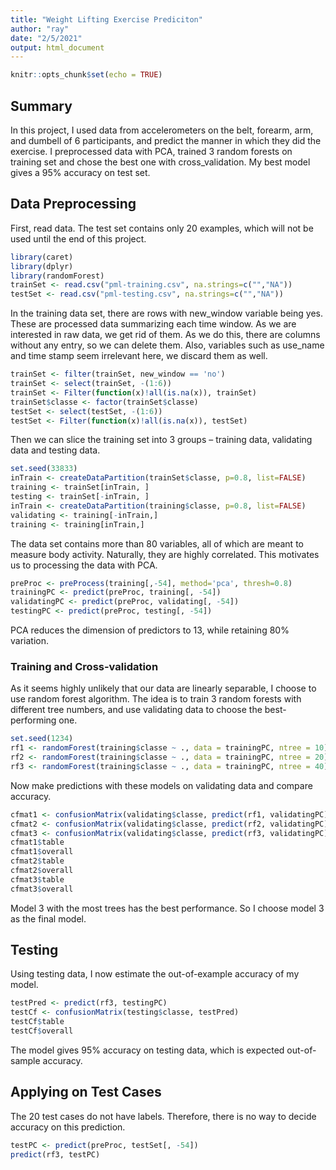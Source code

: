 ```yaml
---
title: "Weight Lifting Exercise Prediciton"
author: "ray"
date: "2/5/2021"
output: html_document
---
```


```r
knitr::opts_chunk$set(echo = TRUE)
```

## Summary

In this project, I used data from accelerometers on the belt, forearm, arm, and dumbell of 6 participants, and predict the manner in which they did the exercise. I preprocessed data with PCA, trained 3 random forests on training set and chose the best one with cross_validation. My best model gives a 95% accuracy on test set.

## Data Preprocessing

First, read data. The test set contains only 20 examples, which will not be used until the end of this project.

```r
library(caret)
library(dplyr)
library(randomForest)
trainSet <- read.csv("pml-training.csv", na.strings=c("","NA"))
testSet <- read.csv("pml-testing.csv", na.strings=c("","NA"))
```

In the training data set, there are rows with new_window variable being yes. These are processed data summarizing each time window. As we are interested in raw data, we get rid of them. As we do this, there are columns without any entry, so we can delete them. Also, variables such as use_name and time stamp seem irrelevant here, we discard them as well.

```r
trainSet <- filter(trainSet, new_window == 'no')
trainSet <- select(trainSet, -(1:6))
trainSet <- Filter(function(x)!all(is.na(x)), trainSet)
trainSet$classe <- factor(trainSet$classe)
testSet <- select(testSet, -(1:6))
testSet <- Filter(function(x)!all(is.na(x)), testSet)
```

Then we can slice the training set into 3 groups -- training data, validating data and testing data.

```r
set.seed(33833)
inTrain <- createDataPartition(trainSet$classe, p=0.8, list=FALSE)
training <- trainSet[inTrain, ]
testing <- trainSet[-inTrain, ]
inTrain <- createDataPartition(training$classe, p=0.8, list=FALSE)
validating <- training[-inTrain,]
training <- training[inTrain,]
```

The data set contains more than 80 variables, all of which are meant to measure body activity. Naturally, they are highly correlated. This motivates us to processing the data with PCA.

```r
preProc <- preProcess(training[,-54], method='pca', thresh=0.8)
trainingPC <- predict(preProc, training[, -54])
validatingPC <- predict(preProc, validating[, -54])
testingPC <- predict(preProc, testing[, -54])
```

PCA reduces the dimension of predictors to 13, while retaining 80% variation.

### Training and Cross-validation

As it seems highly unlikely that our data are linearly separable, I choose to use random forest algorithm. The idea is to train 3 random forests with different tree numbers, and use validating data to choose the best-performing one.

```r
set.seed(1234)
rf1 <- randomForest(training$classe ~ ., data = trainingPC, ntree = 10)
rf2 <- randomForest(training$classe ~ ., data = trainingPC, ntree = 20)
rf3 <- randomForest(training$classe ~ ., data = trainingPC, ntree = 40)
```

Now make predictions with these models on validating data and compare accuracy.

```r
cfmat1 <- confusionMatrix(validating$classe, predict(rf1, validatingPC))
cfmat2 <- confusionMatrix(validating$classe, predict(rf2, validatingPC))
cfmat3 <- confusionMatrix(validating$classe, predict(rf3, validatingPC))
cfmat1$table
cfmat1$overall
cfmat2$table
cfmat2$overall
cfmat3$table
cfmat3$overall
```

Model 3 with the most trees has the best performance. So I choose model 3 as the final model.

## Testing

Using testing data, I now estimate the out-of-example accuracy of my model.

```r
testPred <- predict(rf3, testingPC)
testCf <- confusionMatrix(testing$classe, testPred)
testCf$table
testCf$overall
```

The model gives 95% accuracy on testing data, which is expected out-of-sample accuracy.

## Applying on Test Cases

The 20 test cases do not have labels. Therefore, there is no way to decide accuracy on this prediction.

```r
testPC <- predict(preProc, testSet[, -54])
predict(rf3, testPC)
```
